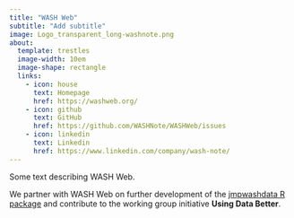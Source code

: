 ```yaml
---
title: "WASH Web"
subtitle: "Add subtitle"
image: Logo_transparent_long-washnote.png
about:
  template: trestles
  image-width: 10em
  image-shape: rectangle
  links:
    - icon: house
      text: Homepage
      href: https://washweb.org/
    - icon: github
      text: GitHub
      href: https://github.com/WASHNote/WASHWeb/issues
    - icon: linkedin
      text: Linkedin
      href: https://www.linkedin.com/company/wash-note/
---
```


Some text describing WASH Web.

We partner with WASH Web on further development of the [jmpwashdata R package](https://github.com/WASHNote/jmpwashdata) and contribute to the working group initiative **Using Data Better**. 


